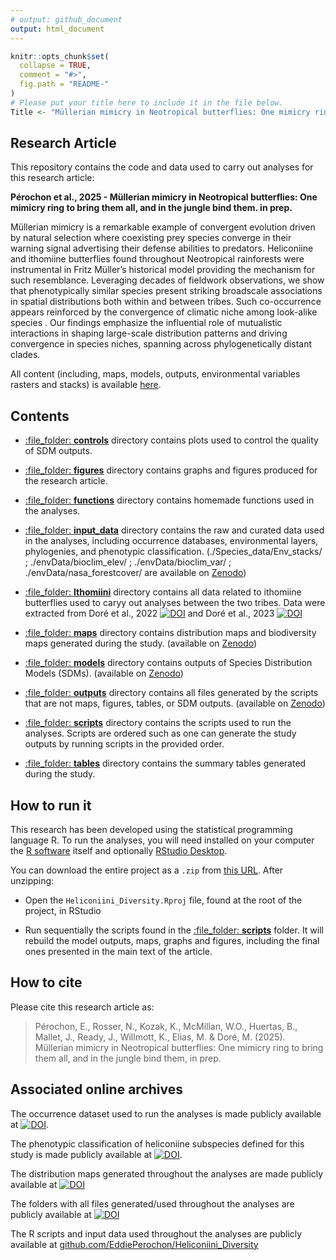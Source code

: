 ```yaml
---
# output: github_document
output: html_document
---
```


<!-- README.md is generated from README.Rmd. Please edit that file -->

```r
knitr::opts_chunk$set(
  collapse = TRUE,
  comment = "#>",
  fig.path = "README-"
)
# Please put your title here to include it in the file below.
Title <- "Müllerian mimicry in Neotropical butterflies: One mimicry ring to bring them all, and in the jungle bind them"
```

## Research Article

This repository contains the code and data used to carry out analyses for this research article:

__Pérochon et al., 2025 - Müllerian mimicry in Neotropical butterflies: One mimicry ring to bring them all, and in the jungle bind them. in prep.__ 


  Müllerian mimicry is a remarkable example of convergent evolution driven by natural selection where coexisting prey species converge in their warning signal advertising their defense abilities to predators. Heliconiine and ithomiine butterflies found throughout Neotropical rainforests were instrumental in Fritz Müller’s historical model providing the mechanism for such resemblance. Leveraging decades of fieldwork observations, we show that phenotypically similar species present striking broadscale associations in spatial distributions both within and between tribes. Such co-occurrence appears reinforced by the convergence of climatic niche among look-alike species . Our findings emphasize the influential role of mutualistic interactions in shaping large-scale distribution patterns and driving convergence in species niches, spanning across phylogenetically distant clades.


All content (including, maps, models, outputs, environmental variables rasters and stacks) is available [here](https://doi.org/10.5281/zenodo.14765686).



## Contents

 - [:file\_folder: **controls**](controls/) directory contains plots used to control the quality of SDM outputs.
 
 - [:file\_folder: **figures**](figures/) directory contains graphs and figures produced for the research article.

 - [:file\_folder: **functions**](functions/) directory contains homemade functions used in the analyses.
 
 - [:file\_folder: **input_data**](input_data/) directory contains the raw and curated data used in the analyses, including occurrence databases, environmental layers, phylogenies, and phenotypic classification. (./Species_data/Env_stacks/ ; ./envData/bioclim_elev/ ;  ./envData/bioclim_var/ ;  ./envData/nasa_forestcover/ are available on [Zenodo](https://doi.org/10.5281/zenodo.14765685))
 
 - [:file\_folder: **Ithomiini**](input_data/) directory contains all data related to ithomiine butterflies used to caryy out analyses between the two tribes. Data were extracted from Doré et al., 2022 [![DOI](https://zenodo.org/badge/DOI/10.5281/10.1111/ddi.13455.svg)](https://doi.org/10.1111/ddi.13455) and Doré et al., 2023  [![DOI](https://zenodo.org/badge/DOI/10.5281/10.1111/ele.14198.svg)](https://doi.org/10.1111/ele.14198)

 - [:file\_folder: **maps**](maps/) directory contains distribution maps and biodiversity maps generated during the study. (available on [Zenodo](https://doi.org/10.5281/zenodo.14765685))

 - [:file\_folder: **models**](models/) directory contains outputs of Species Distribution Models (SDMs). (available on [Zenodo](https://doi.org/10.5281/zenodo.14765685))

 - [:file\_folder: **outputs**](outputs/) directory contains all files generated by the scripts that are not maps, figures, tables, or SDM outputs. (available on [Zenodo](https://doi.org/10.5281/zenodo.14765685))

 - [:file\_folder: **scripts**](scripts/) directory contains the scripts used to run the analyses. Scripts are ordered such as one can generate the study outputs by running scripts in the provided order. 
 
 - [:file\_folder: **tables**](tables/) directory contains the summary tables generated during the study.
  

## How to run it

This research has been developed using the statistical programming
language R. To run the analyses, you will need
installed on your computer the [R software](https://cloud.r-project.org/)
itself and optionally [RStudio Desktop](https://rstudio.com/products/rstudio/download/).

You can download the entire project as a `.zip` from [this URL](https://github.com/EddiePerochon/Heliconiini_Diversity/zipball/master/). After unzipping:
  
  - Open the `Heliconiini_Diversity.Rproj` file, found at the root of the project, in RStudio

  - Run sequentially the scripts found in the [:file\_folder: **scripts**](scripts/) folder. It will rebuild the model outputs, maps, graphs and figures, including the final ones presented in the main text of the article.


## How to cite

Please cite this research article as:
  
> Pérochon, E., Rosser, N., Kozak, K., McMillan, W.O., Huertas, B., Mallet, J., Ready, J., Willmott, K., Elias, M. & Doré, M. (2025). Müllerian mimicry in Neotropical butterflies: One mimicry ring to bring them all, and in the jungle bind them, in prep.


## Associated online archives

The occurrence dataset used to run the analyses is made publicly available at [![DOI](https://zenodo.org/badge/DOI/10.5281/zenodo.10906853.svg)](https://doi.org/10.5281/zenodo.10906853).

The phenotypic classification of heliconiine subspecies defined for this study is made publicly available at [![DOI](https://zenodo.org/badge/DOI/10.5281/zenodo.10903197.svg)](https://doi.org/10.5281/zenodo.10903197).

The distribution maps generated throughout the analyses are made publicly available at [![DOI](https://zenodo.org/badge/DOI/10.5281/zenodo.10903661.svg)](https://doi.org/10.5281/zenodo.10903661)

The folders with all files generated/used throughout the analyses are publicly available at 
[![DOI](https://zenodo.org/badge/DOI/10.5281/zenodo.14765685.svg)](https://doi.org/10.5281/zenodo.14765685)

The R scripts and input data used throughout the analyses are publicly available at 
[github.com/EddiePerochon/Heliconiini_Diversity](https://github.com/EddiePerochon/Heliconiini_Diversity)
